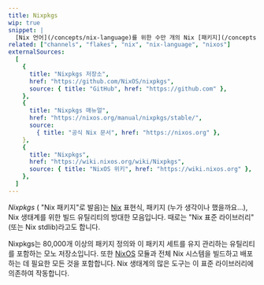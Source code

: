 ```yaml
---
title: Nixpkgs
wip: true
snippet: |
  [Nix 언어](/concepts/nix-language)를 위한 수만 개의 Nix [패키지](/concepts/packages) 및 빌드 유틸리티 모음입니다.
related: ["channels", "flakes", "nix", "nix-language", "nixos"]
externalSources:
  [
    {
      title: "Nixpkgs 저장소",
      href: "https://github.com/NixOS/nixpkgs",
      source: { title: "GitHub", href: "https://github.com" },
    },
    {
      title: "Nixpkgs 매뉴얼",
      href: "https://nixos.org/manual/nixpkgs/stable/",
      source:
        { title: "공식 Nix 문서", href: "https://nixos.org" },
    },
    {
      title: "Nixpkgs",
      href: "https://wiki.nixos.org/wiki/Nixpkgs",
      source: { title: "NixOS 위키", href: "https://wiki.nixos.org" },
    },
  ]
---
```


_Nixpkgs_ ( "Nix 패키지"로 발음)는 [Nix] 표현식, 패키지 (누가 생각이나 했을까요...), Nix 생태계를 위한 빌드 유틸리티의 방대한 모음입니다.
때로는 "Nix 표준 라이브러리" (또는 Nix stdlib)라고도 합니다.

Nixpkgs는 80,000개 이상의 패키지 정의와 이 패키지 세트를 유지 관리하는 유틸리티를 포함하는 모노 저장소입니다.
또한 [NixOS](/concepts/nixos) 모듈과 전체 Nix 시스템을 빌드하고 배포하는 데 필요한 모든 것을 포함합니다.
Nix 생태계의 많은 도구는 이 표준 라이브러리에 의존하여 작동합니다.

[nix]: https://nixos.org
